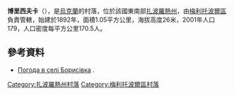 {{coord|46|56|40|N|35|37|21|E|scale:100000|display=title}}

'''博里西夫卡'''（{{lang-uk|Борисівка}}），是[[烏克蘭|烏克蘭]]的村落，位於該國東南部[[扎波羅熱州|扎波羅熱州]]，由[[梅利托波爾區|梅利托波爾區]]負責管轄，始建於1892年，面積1.05平方公里，海拔高度26米，2001年人口179，人口密度每平方公里170.5人。

==參考資料==
* [http://weather.in.ua/ua/zaporozhskaja/1802 Погода в селі Борисівка] {{Wayback|url=http://weather.in.ua/ua/zaporozhskaja/1802 |date=20160305085850 }}.

[[Category:扎波羅熱州村落|Category:扎波羅熱州村落]]
[[Category:梅利托波爾區村落|Category:梅利托波爾區村落]]


{{Zaporizhia-geo-stub}}